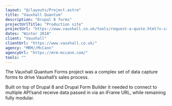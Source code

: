 ```yaml
---
layout: "@/layouts/Project.astro"
title: "Vauxhall Quantum"
description: "Drupal 8 forms"
projectUrlTitle: "Production site"
projectUrl: "https://www.vauxhall.co.uk/tools/request-a-quote.html?x-carline=9I&x-modelyear=2018a&x-bodystyle=9I+76"
dates: "Winter 2018"
client: "Vauxhall"
clientUrl: "https://www.vauxhall.co.uk/"
agency: "MRM//McCann"
agencyUrl: "https://mrm-mccann.com/"
tools: ""
---
```


The Vauxhall Quantum Forms project was a complex set of data capture forms to drive Vauxhall’s sales process.

Built on top of Drupal 8 and Drupal Form Builder it needed to connect to multiple API’sand receive data passed in via an iFrame URL, while remaining fully modular.
